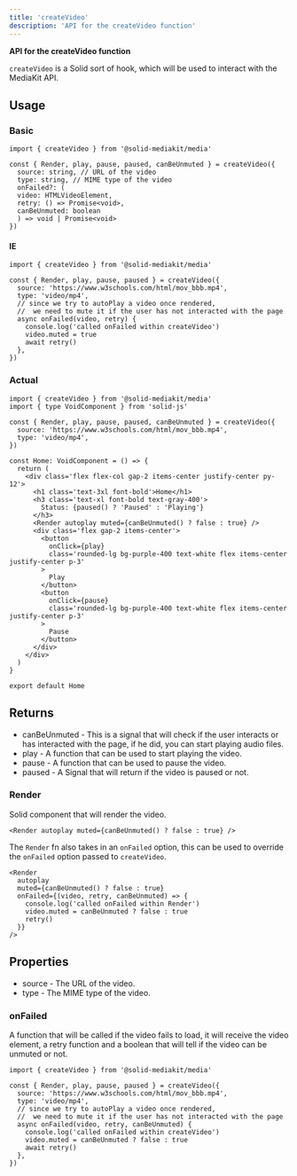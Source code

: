 ```yaml
---
title: 'createVideo'
description: 'API for the createVideo function'
---
```


**API for the createVideo function**

`createVideo` is a Solid sort of hook, which will be used to interact with the MediaKit API.

## Usage

### Basic

```tsx
import { createVideo } from '@solid-mediakit/media'

const { Render, play, pause, paused, canBeUnmuted } = createVideo({
  source: string, // URL of the video
  type: string, // MIME type of the video
  onFailed?: (
  video: HTMLVideoElement,
  retry: () => Promise<void>,
  canBeUnmuted: boolean
  ) => void | Promise<void>
})
```

#### IE

```tsx
import { createVideo } from '@solid-mediakit/media'

const { Render, play, pause, paused } = createVideo({
  source: 'https://www.w3schools.com/html/mov_bbb.mp4',
  type: 'video/mp4',
  // since we try to autoPlay a video once rendered,
  //  we need to mute it if the user has not interacted with the page
  async onFailed(video, retry) {
    console.log('called onFailed within createVideo')
    video.muted = true
    await retry()
  },
})
```

### Actual

```tsx
import { createVideo } from '@solid-mediakit/media'
import { type VoidComponent } from 'solid-js'

const { Render, play, pause, paused, canBeUnmuted } = createVideo({
  source: 'https://www.w3schools.com/html/mov_bbb.mp4',
  type: 'video/mp4',
})

const Home: VoidComponent = () => {
  return (
    <div class='flex flex-col gap-2 items-center justify-center py-12'>
      <h1 class='text-3xl font-bold'>Home</h1>
      <h3 class='text-xl font-bold text-gray-400'>
        Status: {paused() ? 'Paused' : 'Playing'}
      </h3>
      <Render autoplay muted={canBeUnmuted() ? false : true} />
      <div class='flex gap-2 items-center'>
        <button
          onClick={play}
          class='rounded-lg bg-purple-400 text-white flex items-center justify-center p-3'
        >
          Play
        </button>
        <button
          onClick={pause}
          class='rounded-lg bg-purple-400 text-white flex items-center justify-center p-3'
        >
          Pause
        </button>
      </div>
    </div>
  )
}

export default Home
```

## Returns

- canBeUnmuted - This is a signal that will check if the user interacts or has interacted with the page, if he did, you can start playing audio files.
- play - A function that can be used to start playing the video.
- pause - A function that can be used to pause the video.
- paused - A Signal that will return if the video is paused or not.

### Render

Solid component that will render the video.

```tsx
<Render autoplay muted={canBeUnmuted() ? false : true} />
```

The `Render` fn also takes in an `onFailed` option, this can be used to override the `onFailed` option passed to `createVideo`.

```tsx
<Render
  autoplay
  muted={canBeUnmuted() ? false : true}
  onFailed={(video, retry, canBeUnmuted) => {
    console.log('called onFailed within Render')
    video.muted = canBeUnmuted ? false : true
    retry()
  }}
/>
```

## Properties

- source - The URL of the video.
- type - The MIME type of the video.

### onFailed

A function that will be called if the video fails to load, it will receive the video element, a retry function and a boolean that will tell if the video can be unmuted or not.

```tsx
import { createVideo } from '@solid-mediakit/media'

const { Render, play, pause, paused } = createVideo({
  source: 'https://www.w3schools.com/html/mov_bbb.mp4',
  type: 'video/mp4',
  // since we try to autoPlay a video once rendered,
  //  we need to mute it if the user has not interacted with the page
  async onFailed(video, retry, canBeUnmuted) {
    console.log('called onFailed within createVideo')
    video.muted = canBeUnmuted ? false : true
    await retry()
  },
})
```
